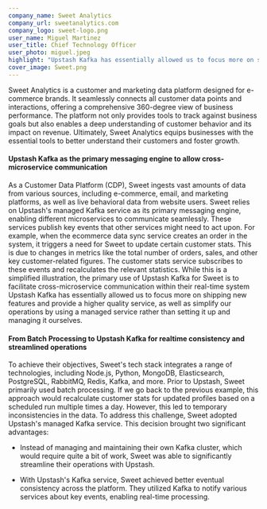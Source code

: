 ```yaml
---
company_name: Sweet Analytics
company_url: sweetanalytics.com
company_logo: sweet-logo.png
user_name: Miguel Martinez
user_title: Chief Technology Officer
user_photo: miguel.jpeg
highlight: "Upstash Kafka has essentially allowed us to focus more on shipping new features and provide a higher quality service, as well as simplify our operations by using a managed service rather than setting it up and managing it ourselves"
cover_image: Sweet.png
---
```


Sweet Analytics is a customer and marketing data platform designed for e-commerce brands. It seamlessly connects all customer data points and interactions, offering a comprehensive 360-degree view of business performance. The platform not only provides tools to track against business goals but also enables a deep understanding of customer behavior and its impact on revenue. Ultimately, Sweet Analytics equips businesses with the essential tools to better understand their customers and foster growth.
#### Upstash Kafka as the primary messaging engine to allow cross-microservice communication

As a Customer Data Platform (CDP), Sweet ingests vast amounts of data from various sources, including e-commerce, email, and marketing platforms, as well as live behavioral data from website users. Sweet relies on Upstash's managed Kafka service as its primary messaging engine, enabling different microservices to communicate seamlessly. These services publish key events that other services might need to act upon. For example, when the ecommerce data sync service creates an order in the system, it triggers a need for Sweet to update certain customer stats. This is due to changes in metrics like the total number of orders, sales, and other key customer-related figures. The customer stats service subscribes to these events and recalculates the relevant statistics. While this is a simplified illustration, the primary use of Upstash Kafka for Sweet is to facilitate cross-microservice communication within their real-time system
<Highlight name="Miguel Martinez" title="CTO" photo="miguel.jpeg">
  Upstash Kafka has essentially allowed us to focus more on shipping new features and provide a higher quality service, as well as simplify our operations by using a managed service rather than setting it up and managing it ourselves.
</Highlight>
#### From Batch Processing to Upstash Kafka for realtime consistency and streamlined operations

To achieve their objectives, Sweet's tech stack integrates a range of technologies, including Node.js, Python, MongoDB, Elasticsearch, PostgreSQL, RabbitMQ, Redis, Kafka, and more. Prior to Upstash, Sweet primarily used batch processing. If we go back to the previous example, this approach would recalculate customer stats for updated profiles based on a scheduled run multiple times a day. However, this led to temporary inconsistencies in the data. To address this challenge, Sweet adopted Upstash's managed Kafka service. This decision brought two significant advantages:

- Instead of managing and maintaining their own Kafka cluster, which would require quite a bit of work, Sweet was able to significantly streamline their operations with Upstash.

- With Upstash's Kafka service, Sweet achieved better eventual consistency across the platform. They utilized Kafka to notify various services about key events, enabling real-time processing.


